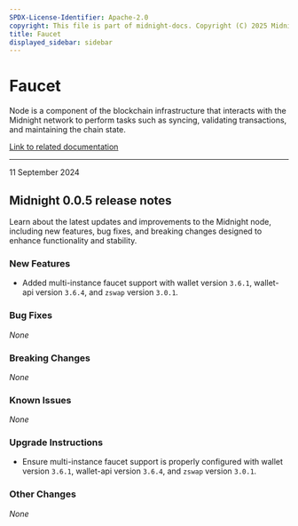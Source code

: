 ```yaml
---
SPDX-License-Identifier: Apache-2.0
copyright: This file is part of midnight-docs. Copyright (C) 2025 Midnight Foundation. Licensed under the Apache License, Version 2.0 (the "License"); You may not use this file except in compliance with the License. You may obtain a copy of the License at http://www.apache.org/licenses/LICENSE-2.0 Unless required by applicable law or agreed to in writing, software distributed under the License is distributed on an "AS IS" BASIS, WITHOUT WARRANTIES OR CONDITIONS OF ANY KIND, either express or implied. See the License for the specific language governing permissions and limitations under the License.
title: Faucet
displayed_sidebar: sidebar
---
```


# Faucet

Node is a component of the blockchain infrastructure that interacts with the Midnight network to perform tasks such as syncing, validating transactions, and maintaining the chain state.

[Link to related documentation](../../develop/nodes-and-dapps/node-endpoints)

---

<div 
  style={{
    marginTop: '0',
    fontSize: '1rem',
    fontWeight: 'normal',
    marginBottom: '0.5rem'
  }}
>
  11 September 2024
</div>

## Midnight 0.0.5 release notes

Learn about the latest updates and improvements to the Midnight node, including new features, bug fixes, and breaking changes designed to enhance functionality and stability.

### New Features
- Added multi-instance faucet support with wallet version `3.6.1`, wallet-api version `3.6.4`, and `zswap` version `3.0.1`.  

### Bug Fixes
_None_

### Breaking Changes
_None_

### Known Issues
_None_

### Upgrade Instructions
- Ensure multi-instance faucet support is properly configured with wallet version `3.6.1`, wallet-api version `3.6.4`, and `zswap` version `3.0.1`.  

### Other Changes
_None_
